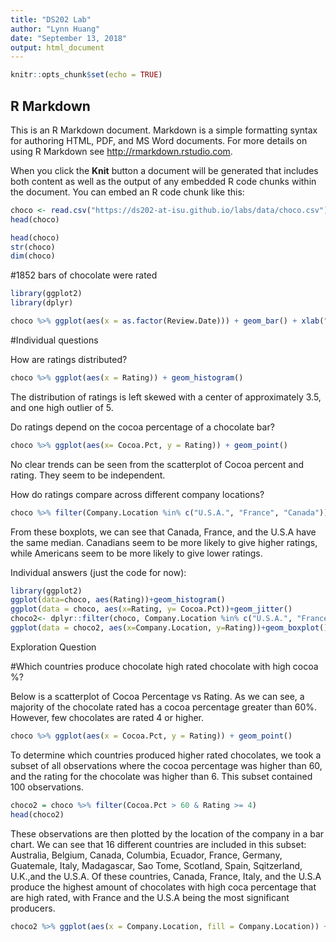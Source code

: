 ```yaml
---
title: "DS202 Lab"
author: "Lynn Huang"
date: "September 13, 2018"
output: html_document
---
```


```r
knitr::opts_chunk$set(echo = TRUE)
```

## R Markdown

This is an R Markdown document. Markdown is a simple formatting syntax for authoring HTML, PDF, and MS Word documents. For more details on using R Markdown see <http://rmarkdown.rstudio.com>.

When you click the **Knit** button a document will be generated that includes both content as well as the output of any embedded R code chunks within the document. You can embed an R code chunk like this:

```r
choco <- read.csv("https://ds202-at-isu.github.io/labs/data/choco.csv")
head(choco)
```

```r
head(choco)
str(choco)
dim(choco)
```
#1852 bars of chocolate were rated


```r
library(ggplot2)
library(dplyr)

choco %>% ggplot(aes(x = as.factor(Review.Date))) + geom_bar() + xlab("year")
```

#Individual questions

How are ratings distributed?
```r
choco %>% ggplot(aes(x = Rating)) + geom_histogram()
```

The distribution of ratings is left skewed with a center of approximately 3.5, and one high outlier of 5. 


Do ratings depend on the cocoa percentage of a chocolate bar?
```r
choco %>% ggplot(aes(x= Cocoa.Pct, y = Rating)) + geom_point()
```

No clear trends can be seen from the scatterplot of Cocoa percent and rating. They seem to be independent. 


How do ratings compare across different company locations?
```r
choco %>% filter(Company.Location %in% c("U.S.A.", "France", "Canada")) %>% ggplot(aes(x = Company.Location, y = Rating)) + geom_boxplot() 
```

From these boxplots, we can see that Canada, France, and the U.S.A have the same median. Canadians seem to be more likely to give higher ratings, while Americans seem to be more likely to give lower ratings.


Individual answers (just the code for now): 

```r
library(ggplot2)
ggplot(data=choco, aes(Rating))+geom_histogram()
ggplot(data = choco, aes(x=Rating, y= Cocoa.Pct))+geom_jitter()
choco2<- dplyr::filter(choco, Company.Location %in% c("U.S.A.", "France", "Canada"))
ggplot(data = choco2, aes(x=Company.Location, y=Rating))+geom_boxplot()
```
Exploration Question

#Which countries produce chocolate high rated chocolate with high cocoa %?

Below is a scatterplot of Cocoa Percentage vs Rating. As we can see, a majority of the chocolate rated has a cocoa percentage greater than 60%. However, few chocolates are rated 4 or higher. 
```r
choco %>% ggplot(aes(x = Cocoa.Pct, y = Rating)) + geom_point()
```

To determine which countries produced higher rated chocolates, we took a subset of all observations where the cocoa percentage was higher than 60, and the rating for the chocolate was higher than 6. This subset contained 100 observations. 
```r
choco2 = choco %>% filter(Cocoa.Pct > 60 & Rating >= 4)
head(choco2)
```

These observations are then plotted by the location of the company in a bar chart. We can see that 16 different countries are included in this subset: Australia, Belgium, Canada, Columbia, Ecuador, France, Germany, Guatemale, Italy, Madagascar, Sao Tome, Scotland, Spain, Sqitzerland, U.K.,and the U.S.A. Of these countries, Canada, France, Italy, and the U.S.A produce the highest amount of chocolates with high coca percentage that are high rated, with France and the U.S.A being the most significant producers.
```r
choco2 %>% ggplot(aes(x = Company.Location, fill = Company.Location)) + geom_bar() +theme(axis.text.x = element_text(angle = 45), legend.position = "None")
```






